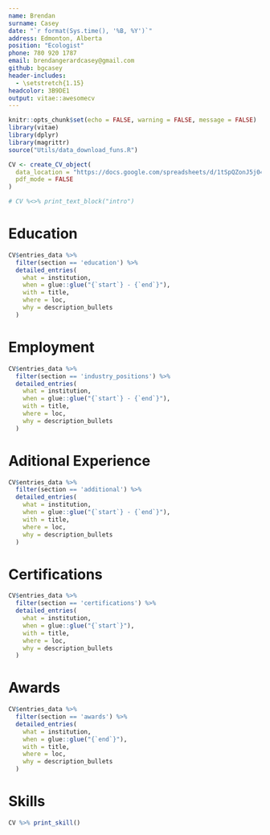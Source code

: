 ```yaml
---
name: Brendan   
surname: Casey
date: "`r format(Sys.time(), '%B, %Y')`"
address: Edmonton, Alberta
position: "Ecologist"
phone: 780 920 1787
email: brendangerardcasey@gmail.com
github: bgcasey
header-includes:
  - \setstretch{1.15}
headcolor: 3B9DE1
output: vitae::awesomecv
---
```



```r
knitr::opts_chunk$set(echo = FALSE, warning = FALSE, message = FALSE)
library(vitae)
library(dplyr)
library(magrittr)
source("Utils/data_download_funs.R")

CV <- create_CV_object(
  data_location = "https://docs.google.com/spreadsheets/d/1tSpQZonJ5j04TloVIxq3owVHa6w3kRJM8zYodJC7R28/edit?usp=sharing",  
  pdf_mode = FALSE
)
```

\vspace*{0.5cm}

```r
# CV %<>% print_text_block("intro") 
```

# Education

```r
CV$entries_data %>% 
  filter(section == 'education') %>% 
  detailed_entries(
    what = institution,
    when = glue::glue("{`start`} - {`end`}"),
    with = title,
    where = loc,
    why = description_bullets
  )
```

# Employment

```r
CV$entries_data %>% 
  filter(section == 'industry_positions') %>% 
  detailed_entries(
    what = institution,
    when = glue::glue("{`start`} - {`end`}"),
    with = title,
    where = loc,
    why = description_bullets
  )
```

# Aditional Experience

```r
CV$entries_data %>% 
  filter(section == 'additional') %>% 
  detailed_entries(
    what = institution,
    when = glue::glue("{`start`} - {`end`}"),
    with = title,
    where = loc,
    why = description_bullets
  )
```


# Certifications

```r
CV$entries_data %>% 
  filter(section == 'certifications') %>% 
  detailed_entries(
    what = institution,
    when = glue::glue("{`start`}"),
    with = title,
    where = loc,
    why = description_bullets
  )
```

# Awards
```r
CV$entries_data %>% 
  filter(section == 'awards') %>% 
  detailed_entries(
    what = institution,
    when = glue::glue("{`end`}"),
    with = title,
    where = loc,
    why = description_bullets
  )
```

# Skills

```r
CV %>% print_skill()
```


